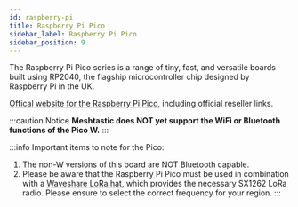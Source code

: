 ```yaml
---
id: raspberry-pi
title: Raspberry Pi Pico 
sidebar_label: Raspberry Pi Pico
sidebar_position: 9
---
```




The Raspberry Pi Pico series is a range of tiny, fast, and versatile boards built using RP2040, the flagship microcontroller chip designed by Raspberry Pi in the UK.


[Offical website for the Raspberry Pi Pico](https://www.raspberrypi.com/products/raspberry-pi-pico/), including official reseller links.

:::caution Notice
**Meshtastic does NOT yet support the WiFi or Bluetooth functions of the Pico W.**
:::

:::info
Important items to note for the Pico:
1) The non-W versions of this board are NOT Bluetooth capable.
2) Please be aware that the Raspberry Pi Pico must be used in combination with a [Waveshare LoRa hat](https://www.waveshare.com/sx1262-868m-lora-hat.htm?sku=16807), which provides the necessary SX1262 LoRa radio. Please ensure to select the correct frequency for your region.
:::


